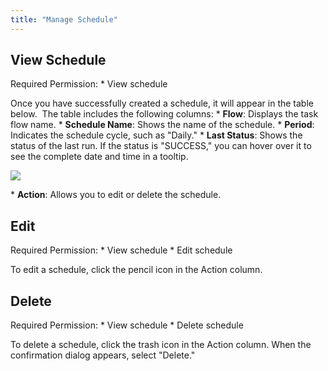 ```yaml
---
title: "Manage Schedule"
---
```


## View Schedule

Required Permission: \*   View schedule

Once you have successfully created a schedule, it will appear in the table below. <img src="https://t3837933.p.clickup-attachments.com/t3837933/1f20ab9f-4ed5-485c-8dc0-c62fb81b3ea4/image.png" alt="" /> The table includes the following columns: \*   **Flow**: Displays the task flow name. \*   **Schedule Name**: Shows the name of the schedule. \*   **Period**: Indicates the schedule cycle, such as "Daily." \*   **Last Status**: Shows the status of the last run. If the status is "SUCCESS," you can hover over it to see the complete date and time in a tooltip.

![](https://t3837933.p.clickup-attachments.com/t3837933/4a4c60e4-d0aa-42be-9972-e67211abfeaa/image.png)

\*   **Action**: Allows you to edit or delete the schedule.

## Edit

Required Permission: \*   View schedule \*   Edit schedule

To edit a schedule, click the pencil icon in the Action column. <img src="https://t3837933.p.clickup-attachments.com/t3837933/e61facf8-eaa5-4a76-9c1a-ec45baa5cf99/image.png" alt="" />

## Delete

Required Permission: \*   View schedule \*   Delete schedule

To delete a schedule, click the trash icon in the Action column. When the confirmation dialog appears, select "Delete." <img src="https://t3837933.p.clickup-attachments.com/t3837933/6ba0e73f-8483-4804-88f3-54a4a4cf5f00/image.png" alt="" />